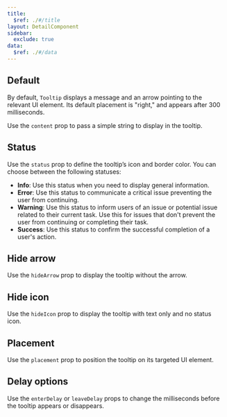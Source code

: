 ```yaml
---
title:
  $ref: ./#/title
layout: DetailComponent
sidebar:
  exclude: true
data:
  $ref: ./#/data
---
```


## Default

By default, `Tooltip` displays a message and an arrow pointing to the relevant UI element. Its default placement is "right," and appears after 300 milliseconds.

Use the `content` prop to pass a simple string to display in the tooltip.

<LivePreview componentName="tooltip" exampleName="Default" />

## Status

Use the `status` prop to define the tooltip’s icon and border color. You can choose between the following statuses:

- **Info**: Use this status when you need to display general information.
- **Error**: Use this status to communicate a critical issue preventing the user from continuing.
- **Warning**: Use this status to inform users of an issue or potential issue related to their current task. Use this for issues that don't prevent the user from continuing or completing their task.
- **Success**: Use this status to confirm the successful completion of a user's action.

<LivePreview componentName="tooltip" exampleName="Status" />

## Hide arrow

Use the `hideArrow` prop to display the tooltip without the arrow.

<LivePreview componentName="tooltip" exampleName="HideArrow" />

## Hide icon

Use the `hideIcon` prop to display the tooltip with text only and no status icon.

<LivePreview componentName="tooltip" exampleName="HideIcon" />

## Placement

Use the `placement` prop to position the tooltip on its targeted UI element.

<LivePreview componentName="tooltip" exampleName="Placement" />

## Delay options

Use the `enterDelay` or `leaveDelay` props to change the milliseconds before the tooltip appears or disappears.

<LivePreview componentName="tooltip" exampleName="DelayBeforeShown" />
